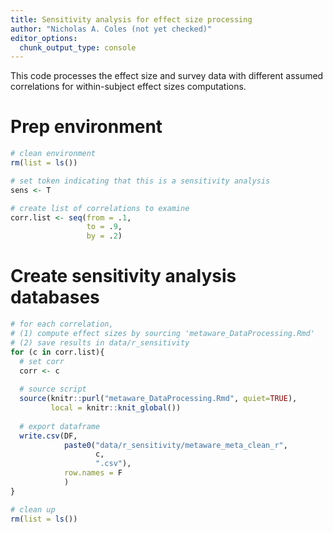 ```yaml
---
title: Sensitivity analysis for effect size processing
author: "Nicholas A. Coles (not yet checked)"
editor_options: 
  chunk_output_type: console
---
```

This code processes the effect size and survey data with different assumed correlations for within-subject effect sizes computations.

# Prep environment
```r
# clean environment
rm(list = ls())

# set token indicating that this is a sensitivity analysis
sens <- T

# create list of correlations to examine
corr.list <- seq(from = .1, 
                 to = .9, 
                 by = .2)
```

# Create sensitivity analysis databases
```r
# for each correlation, 
# (1) compute effect sizes by sourcing 'metaware_DataProcessing.Rmd'
# (2) save results in data/r_sensitivity
for (c in corr.list){
  # set corr
  corr <- c
  
  # source script
  source(knitr::purl("metaware_DataProcessing.Rmd", quiet=TRUE), 
         local = knitr::knit_global())
  
  # export dataframe
  write.csv(DF,
            paste0("data/r_sensitivity/metaware_meta_clean_r", 
                   c, 
                   ".csv"),
            row.names = F
            )
}

# clean up
rm(list = ls())
```
